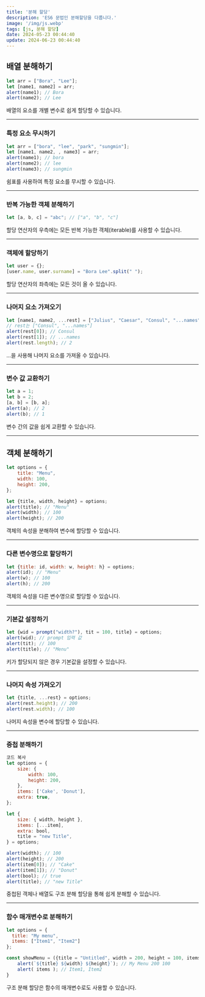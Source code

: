 ```yaml
---
title: '분해 할당'
description: 'ES6 문법인 분해할당을 다룹니다.'
image: '/img/js.webp'
tags: [js, 분해 할당]
date: 2024-05-23 00:44:40
update: 2024-06-23 00:44:40
---
```




## 배열 분해하기


```javascript
let arr = ["Bora", "Lee"];
let [name1, name2] = arr;
alert(name1); // Bora
alert(name2); // Lee
```

배열의 요소를 개별 변수로 쉽게 할당할 수 있습니다.

---

### 특정 요소 무시하기

```javascript
let arr = ["bora", "lee", "park", "sungmin"];
let [name1, name2, , name3] = arr;
alert(name1); // bora
alert(name2); // lee
alert(name3); // sungmin
```

쉼표를 사용하여 특정 요소를 무시할 수 있습니다.

---

### 반복 가능한 객체 분해하기

```javascript
let [a, b, c] = "abc"; // ["a", "b", "c"]
```

할당 연산자의 우측에는 모든 반복 가능한 객체(iterable)를 사용할 수 있습니다.

---


### 객체에 할당하기

```javascript
let user = {};
[user.name, user.surname] = "Bora Lee".split(" ");
```

할당 연산자의 좌측에는 모든 것이 올 수 있습니다.

---

### 나머지 요소 가져오기

```javascript
let [name1, name2, ...rest] = ["Julius", "Caesar", "Consul", "...names"];
// rest는 ["Consul", "...names"]
alert(rest[0]); // Consul
alert(rest[1]); // ...names
alert(rest.length); // 2
```

...을 사용해 나머지 요소를 가져올 수 있습니다.

---

### 변수 값 교환하기

```javascript
let a = 1;
let b = 2;
[a, b] = [b, a];
alert(a); // 2
alert(b); // 1
```

변수 간의 값을 쉽게 교환할 수 있습니다.

---

## 객체 분해하기

```javascript
let options = {
    title: "Menu",
    width: 100,
    height: 200,
};

let {title, width, height} = options;
alert(title); // "Menu"
alert(width); // 100
alert(height); // 200
```

객체의 속성을 분해하여 변수에 할당할 수 있습니다.


---

### 다른 변수명으로 할당하기

```javascript
let {title: id, width: w, height: h} = options;
alert(id); // "Menu"
alert(w); // 100
alert(h); // 200
```
객체의 속성을 다른 변수명으로 할당할 수 있습니다.

---

### 기본값 설정하기
```javascript
let {wid = prompt("width?"), tit = 100, title} = options;
alert(wid); // prompt 입력 값
alert(tit); // 100
alert(title); // "Menu"
```
키가 할당되지 않은 경우 기본값을 설정할 수 있습니다.

---

### 나머지 속성 가져오기

```javascript
let {title, ...rest} = options;
alert(rest.height); // 200
alert(rest.width); // 100
```

나머지 속성을 변수에 할당할 수 있습니다.

---

### 중첩 분해하기

```javascript
코드 복사
let options = {
    size: {
        width: 100,
        height: 200,
    },
    items: ['Cake', 'Donut'],
    extra: true,
};

let {
    size: { width, height },
    items: [...item],
    extra: bool,
    title = "new Title",
} = options;

alert(width); // 100
alert(height); // 200
alert(item[0]); // "Cake"
alert(item[1]); // "Donut"
alert(bool); // true
alert(title); // "new Title"
```



중첩된 객체나 배열도 구조 분해 할당을 통해 쉽게 분해할 수 있습니다.

---

### 함수 매개변수로 분해하기

```javascript
let options = {
  title: "My menu",
  items: ["Item1", "Item2"]
};

const showMenu = ({title = "Untitled", width = 200, height = 100, items = []}) => {
	alert(`${title} ${width} ${height}`); // My Menu 200 100
	alert( items ); // Item1, Item2
}
```

구조 분해 할당은 함수의 매개변수로도 사용할 수 있습니다.
